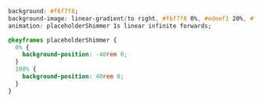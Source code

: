 ```css
background: #f6f7f8;
background-image: linear-gradient(to right, #f6f7f8 0%, #edeef1 20%, #f6f7f8 40%, #f6f7f8 100%);
animation: placeholderShimmer 1s linear infinite forwards;

@keyframes placeholderShimmer {
  0% {
    background-position: -40rem 0;
  }
  100% {
    background-position: 40rem 0;
  }
}
```
